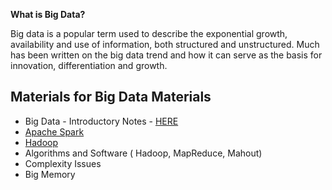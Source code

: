

<strong>What is Big Data?</strong>

Big data is a popular term used to describe the exponential growth, availability and use of information, both structured and unstructured. Much has been written on the big data trend and how it can serve as the basis for innovation, differentiation and growth.
<h2><strong>Materials for Big Data Materials</strong></h2>
<ul>
	<li>Big Data - Introductory Notes - <a href="https://dl.dropboxusercontent.com/u/6044937/Data%20Science/bigdata.pdf" target="_blank">HERE</a></li>
	<li><a title="Apache Spark" href="http://stats-lab.com/bigdata/apachespark/">Apache Spark</a></li>
	<li><a title="Hadoop" href="http://stats-lab.com/datasciencetechniques/hadoop/">Hadoop</a></li>
	<li>Algorithms and Software ( Hadoop, MapReduce, Mahout)</li>
	<li>Complexity Issues</li>
	<li>Big Memory</li>
</ul>
